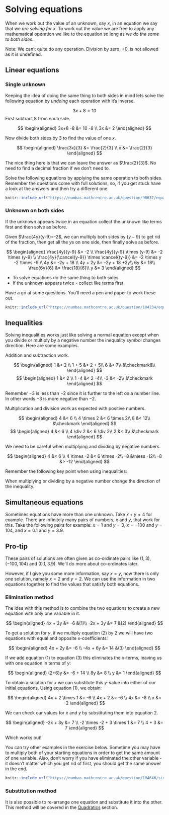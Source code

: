 # Solving equations

When we work out the value of an unknown, say $x$, in an equation we say that we *are solving for $x$*. To work out the value we are free to apply any mathematical operation we like to the equation so long as we *do the same to both sides*. 

Note: We can't quite do any operation. Division by zero, $\div 0$, is not allowed as it is undefined. 

## Linear equations

### Single unknown

Keeping the idea of doing the same thing to both sides in mind lets solve the following equation by *undoing* each operation with it's inverse.

$$
3x + 8 = 10
$$
First subtract $8$ from each side.

$$
\begin{aligned} 3x+8 -8 &= 10 -8 \\
3x &= 2
\end{aligned}
$$

Now divide both sides by $3$ to find the value of one $x$.

$$
\begin{aligned} \frac{3x}{3} &= \frac{2}{3} \\
x &= \frac{2}{3}
\end{aligned}
$$

The nice thing here is that we can leave the answer as $\frac{2}{3}$. No need to find a decimal fraction if we don't need to.

Solve the following equations by applying the same operation to both sides. Remember the questions come with full solutions, so, if you get stuck have a look at the answers and then try a different one.

```r
knitr::include_url("https://numbas.mathcentre.ac.uk/question/90637/equations-linear-equations-1a-rational-answers/embed/?token=8b0eebe4-9011-49a1-a3aa-d0a1298634be", height="800px")
```

### Unknown on both sides

If the unknown appears twice in an equation collect the unknown like terms first and then solve as before.

Given $\frac{4y}{y-9}=-2$, we can multiply both sides by $(y-9)$ to get rid of the fraction, then get all the $y$s on one side, then finally solve as before.

$$
\begin{aligned} \frac{4y}{y-9} &= -2 \\
\frac{4y}{y-9} \times (y-9) &= -2 \times (y-9) \\
\frac{4y}{\cancel{y-9}} \times \cancel{(y-9)} &= -2 \times y -2 \times -9 \\
4y &= -2y + 18 \\
4y + 2y &= -2y + 18 +2y\\
6y &= 18\\
\frac{6y}{6} &= \frac{18}{6}\\
y &= 3
\end{aligned}
$$

:::{.callout-note}
* To solve equations do the same thing to both sides.
* If the unknown appears twice - collect like terms first.
:::

Have a go at some questions. You'll need a pen and paper to work these out.

```r
knitr::include_url("https://numbas.mathcentre.ac.uk/question/104234/equations-linear-equations-2-unknowns-on-both-sides/embed/?token=c65c1027-db21-4273-bc3c-7e1a348e8510", height="800px")
```

## Inequalities

Solving inequalities works just like solving a normal equation except when you divide or multiply by a negative number the inequality symbol changes direction. Here are some examples. 

Addition and subtraction work.

$$
\begin{aligned} 1 &< 2 \\
1 + 5 &< 2 + 5\\
6 &< 7\\
&\checkmark&\\
\end{aligned}
$$
$$
\begin{aligned} 1 &< 2 \\
1 -4 &< 2 -4\\
-3 &< -2\\
&\checkmark
\end{aligned}
$$

Remember $-3$ is less than $-2$ since it is further to the left on a number line. In other words $-3$ is more negative than $-2$.

Multiplication and division work as expected with positive numbers.

$$
\begin{aligned} 4 &< 6 \\
4 \times 2 &< 6 \times 2\\
8 &< 12\\
&\checkmark
\end{aligned}
$$
$$
\begin{aligned} 4 &< 6 \\
4 \div 2 &< 6 \div 2\\
2 &< 3\\
&\checkmark
\end{aligned}
$$

We need to be careful when multiplying and dividing by negative numbers.

$$
\begin{aligned} 4 &< 6 \\
4 \times -2 &< 6 \times -2\\
-8 &\nless -12\\
-8 &> -12
\end{aligned}
$$

:::{.callout-note}
Remember the following key point when using inequalities: 

When multiplying or dividing by a negative number change the direction of the inequality.
:::

## Simultaneous equations

Sometimes equations have more than one unknown. Take $x + y = 4$ for example. There are infinitely many pairs of numbers, $x$ and $y$, that work for this. Take the following pairs for example: $x = 1$ and $y=3$, $x = -100$ and $y=104$, and $x = 0.1$ and $y=3.9$. 

:::{.callout-tip}
## Pro-tip 

These pairs of solutions are often given as co-ordinate pairs like $(1,3)$, $(-100,104)$ and $(0.1,3.9)$. We'll do more about co-ordinates later.
:::

However, if I give you some more information, say $x = y$, now there is only one solution, namely $x = 2$ and $y=2$. We can use the information in two equations together to find the values that satisfy both equations.

### Elimination method

The idea with this method is to combine the two equations to create a new equation with only one variable in it. 

$$
\begin{aligned}
4x + 2y &= -6 &(1)\\
-2x + 3y &= 7 &(2)
\end{aligned}
$$

To get a solution for $y$, if we multiply equation $(2)$ by $2$ we will have two equations with equal and opposite x-coefficients:

$$
\begin{aligned}
4x + 2y &= -6   \\
-4x + 6y &= 14 &(3)
\end{aligned}
$$

If we add equation $(1)$ to equation $(3)$ this eliminates the $x$-terms, leaving us with one equation in terms of $y$:

$$
\begin{aligned}
(2+6)y &= -6 + 14   \\
8y &= 8 \\
y &= 1
\end{aligned}
$$

To obtain a solution for $x$ we can substitute this $y$-value into either of our initial equations. Using equation $(1)$, we obtain:

$$
\begin{aligned}
4x + 2 \times 1 &= -6 \\
4x + 2 &= -6 \\
4x &= -8 \\
x &= -2
\end{aligned}
$$

We can check our values for $x$ and $y$ by substituting them into equation $2$.

$$
\begin{aligned}
-2x + 3y &= 7 \\
-2 \times -2 + 3 \times 1 &= 7 \\
4 + 3 &= 7
\end{aligned}
$$

Which works out!

You can try other examples in the exercise below. Sometime you may have to multiply both of your starting equations in order to get the same amount of one variable. Also, don't worry if you have eliminated the other variable - it doesn't matter which you get rid of first, you should get the same answer in the end.

```r
knitr::include_url("https://numbas.mathcentre.ac.uk/question/104646/simultaneous-equations-linear-equations-with-integer-solutions/embed/?token=22ea59f8-3c89-478a-acd8-d114edcba808", height="800px")
```

### Substitution method

It is also possible to re-arrange one equation and substitute it into the other. This method will be covered in the [Quadratics](#quadratics-1) section.
